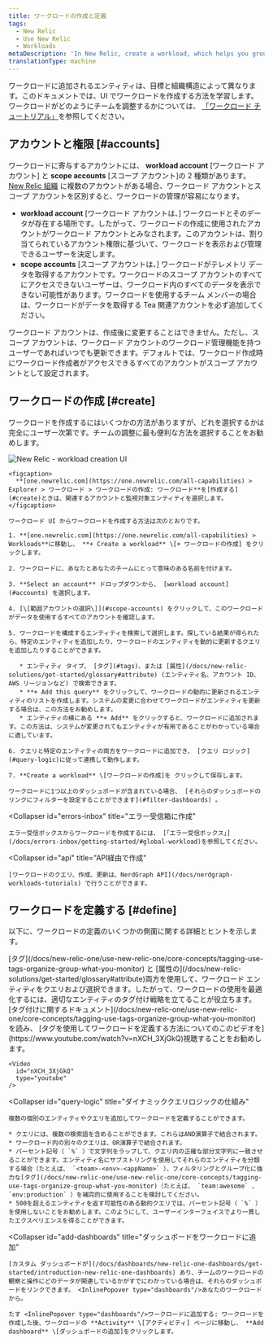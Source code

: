```yaml
---
title: ワークロードの作成と定義
tags:
  - New Relic
  - Use New Relic
  - Workloads
metaDescription: 'In New Relic, create a workload, which helps you group together monitored entities that are related.'
translationType: machine
---
```



ワークロードに追加されるエンティティは、目標と組織構造によって異なります。このドキュメントでは、UI でワークロードを作成する方法を学習します。ワークロードがどのようにチームを調整するかについては、 [「ワークロード チュートリアル」](/docs/tutorial-peak-demand/organize-data-workloads)を参照してください。

## アカウントと権限 [#accounts]

ワークロードに寄与するアカウントには、 **workload account** \[ワークロード アカウント] と **scope accounts** \[スコープ アカウント]の 2 種類があります。 [New Relic 組織](/docs/accounts/accounts-billing/account-structure/new-relic-account-structure) に複数のアカウントがある場合、ワークロード アカウントとスコープ アカウントを区別すると、ワークロードの管理が容易になります。

* **workload account** \[ワークロード アカウントは、] ワークロードとそのデータが存在する場所です。したがって、ワークロードの作成に使用されたアカウントがワークロード アカウントとみなされます。このアカウントは、割り当てられているアカウント権限に基づいて、ワークロードを表示および管理できるユーザーを決定します。
* **scope accounts** \[スコープ アカウントは、] ワークロードがテレメトリ データを取得するアカウントです。ワークロードのスコープ アカウントのすべてにアクセスできないユーザーは、ワークロード内のすべてのデータを表示できない可能性があります。ワークロードを使用するチーム メンバーの場合は、ワークロードがデータを取得する Tea 関連アカウントを必ず追加してください。

ワークロード アカウントは、作成後に変更することはできません。ただし、スコープ アカウントは、ワークロード アカウントのワークロード管理機能を持つユーザーであればいつでも更新できます。デフォルトでは、ワークロード作成時にワークロード作成者がアクセスできるすべてのアカウントがスコープ アカウントとして設定されます。

## ワークロードの作成 [#create]

ワークロードを作成するにはいくつかの方法がありますが、どれを選択するかは完全にユーザー次第です。チームの調整に最も便利な方法を選択することをお勧めします。

<CollapserGroup>
  <Collapser
    id="UI"
    title="UI でワークロードを作成する"
  >
    <img
      title="new-relic-create-workload.png"
      alt="New Relic - workload creation UI"
      src={workloadsCreateWorkload}
    />

    <figcaption>
      **[one.newrelic.com](https://one.newrelic.com/all-capabilities) > Explorer > ワークロード > ワークロードの作成: ワークロード**を[作成する](#create)ときは、関連するアカウントと監視対象エンティティを選択します。
    </figcaption>

    ワークロード UI からワークロードを作成する方法は次のとおりです。

    1. **[one.newrelic.com](https://one.newrelic.com/all-capabilities) > Workloads**に移動し、 **+ Create a workload** \[+ ワークロードの作成] をクリックします。

    2. ワークロードに、あなたとあなたのチームにとって意味のある名前を付けます。

    3. **Select an account** ドロップダウンから、 [workload account](#accounts) を選択します。

    4. [\[範囲アカウントの選択\]](#scope-accounts) をクリックして、このワークロードがデータを使用するすべてのアカウントを確認します。

    5. ワークロードを構成するエンティティを検索して選択します。探している結果が得られたら、特定のエンティティを追加したり、ワークロードのエンティティを動的に更新するクエリを追加したりすることができます。

       * エンティティ タイプ、 [タグ](#tags)、または [属性](/docs/new-relic-solutions/get-started/glossary#attribute) (エンティティ名、アカウント ID、AWS リージョンなど) で検索できます。
       * **+ Add this query** をクリックして、ワークロードの動的に更新されるエンティティのリストを作成します。システムの変更に合わせてワークロードがエンティティを更新する場合は、この方法をお勧めします。
       * エンティティの横にある **+ Add** をクリックすると、ワークロードに追加されます。この方法は、システムが変更されてもエンティティが有用であることがわかっている場合に適しています。

    6. クエリと特定のエンティティの両方をワークロードに追加でき、 [クエリ ロジック](#query-logic)に従って連携して動作します。

    7. **Create a workload** \[ワークロードの作成]を クリックして保存します。

    ワークロードに1つ以上のダッシュボードが含まれている場合、 [それらのダッシュボードのリンクにフィルターを設定することができます](#filter-dashboards) 。
  </Collapser>

  <Collapser
    id="errors-inbox"
    title="エラー受信箱に作成"
  >
    エラー受信ボックスからワークロードを作成するには、 [「エラー受信ボックス」](/docs/errors-inbox/getting-started/#global-workload)を参照してください。
  </Collapser>

  <Collapser
    id="api"
    title="API経由で作成"
  >
    [ワークロードのクエリ、作成、更新は、NerdGraph API](/docs/nerdgraph-workloads-tutorials) で行うことができます。
  </Collapser>
</CollapserGroup>

## ワークロードを定義する [#define]

以下に、ワークロードの定義のいくつかの側面に関する詳細とヒントを示します。

<CollapserGroup>
  <Collapser
    id="tags"
    title="タグを使ってワークロードの内容を定義"
  >
    [タグ](/docs/new-relic-one/use-new-relic-one/core-concepts/tagging-use-tags-organize-group-what-you-monitor) と [属性の](/docs/new-relic-solutions/get-started/glossary#attribute)両方を使用して、ワークロード エンティティをクエリおよび選択できます。したがって、ワークロードの使用を最適化するには、適切なエンティティのタグ付け戦略を立てることが役立ちます。 [タグ付けに関するドキュメント](/docs/new-relic-one/use-new-relic-one/core-concepts/tagging-use-tags-organize-group-what-you-monitor) を読み、 [タグを使用してワークロードを定義する方法についてのこのビデオを](https://www.youtube.com/watch?v=nXCH_3XjGkQ)視聴することをお勧めします。

    <Video
      id="nXCH_3XjGkQ"
      type="youtube"
    />
  </Collapser>

  <Collapser
    id="query-logic"
    title="ダイナミッククエリロジックの仕組み"
  >
    複数の個別のエンティティやクエリを追加してワークロードを定義することができます。

    * クエリには、複数の検索語を含めることができます。これらはAND演算子で結合されます。
    * ワークロード内の別々のクエリは、OR演算子で結合されます。
    * パーセント記号（ `%` ）で文字列をラップして、クエリ内の正確な部分文字列に一致させることができます。エンティティ名にサブストリングを使用してそれらのエンティティを分類する場合（たとえば、 `<team>-<env>-<appName>` ）、フィルタリングとグループ化に強力な[タグ](/docs/new-relic-one/use-new-relic-one/core-concepts/tagging-use-tags-organize-group-what-you-monitor)（たとえば、 `team:awesome` 、 `env:production` ）を補完的に使用することを検討してください。
    * 500を超えるエンティティを返す可能性のある動的クエリでは、パーセント記号（ `%` ）を使用しないことをお勧めします。このようにして、ユーザーインターフェイスでより一貫したエクスペリエンスを得ることができます。
  </Collapser>

  <Collapser
    id="add-dashboards"
    title="ダッシュボードをワークロードに追加"
  >
    [カスタム ダッシュボードが](/docs/dashboards/new-relic-one-dashboards/get-started/introduction-new-relic-one-dashboards) あり、チームのワークロードの観察と操作にどのデータが関連しているかがすでにわかっている場合は、それらのダッシュボードをリンクできます。 <InlinePopover type="dashboards"/>あなたのワークロードから。

    たす <InlinePopover type="dashboards"/>ワークロードに追加する: ワークロードを作成した後、ワークロードの **Activity** \[アクティビティ] ページに移動し、 **Add dashboard** \[ダッシュボードの追加]をクリックします。
  </Collapser>
</CollapserGroup>